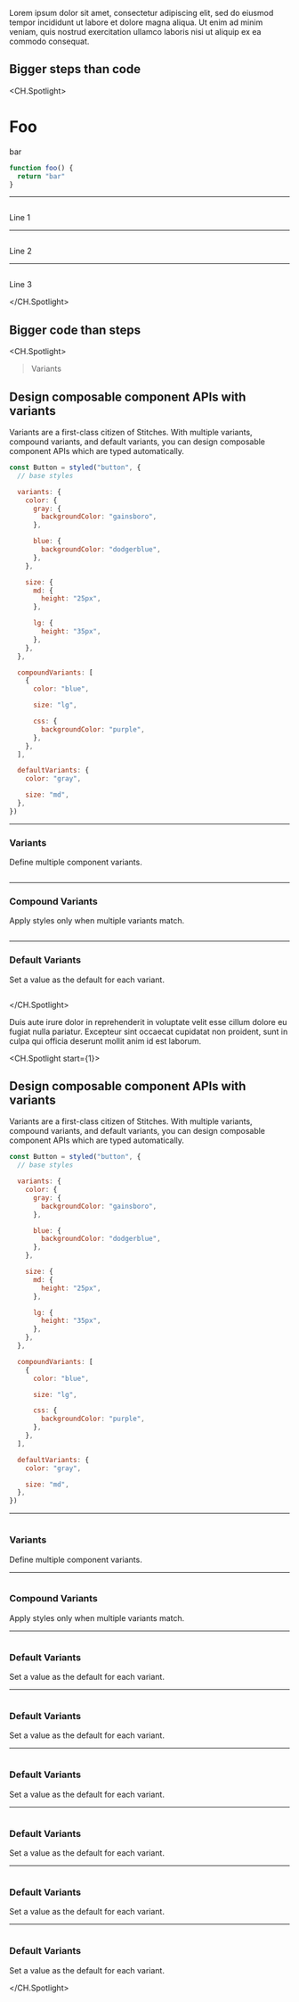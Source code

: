 Lorem ipsum dolor sit amet, consectetur adipiscing elit, sed do eiusmod tempor incididunt ut labore et dolore magna aliqua. Ut enim ad minim veniam, quis nostrud exercitation ullamco laboris nisi ut aliquip ex ea commodo consequat.

## Bigger steps than code

<CH.Spotlight>

# Foo

bar

```js
function foo() {
  return "bar"
}
```

---

```js focus=1

```

Line 1

---

```js focus=2

```

Line 2

---

```js focus=3

```

Line 3

</CH.Spotlight>

## Bigger code than steps

<CH.Spotlight>

> Variants

## Design composable component APIs with variants

Variants are a first-class citizen of Stitches. With multiple variants, compound variants, and default variants, you can design composable component APIs which are typed automatically.

```js
const Button = styled("button", {
  // base styles

  variants: {
    color: {
      gray: {
        backgroundColor: "gainsboro",
      },

      blue: {
        backgroundColor: "dodgerblue",
      },
    },

    size: {
      md: {
        height: "25px",
      },

      lg: {
        height: "35px",
      },
    },
  },

  compoundVariants: [
    {
      color: "blue",

      size: "lg",

      css: {
        backgroundColor: "purple",
      },
    },
  ],

  defaultVariants: {
    color: "gray",

    size: "md",
  },
})
```

---

### Variants

Define multiple component variants.

```js focus=4:24

```

---

### Compound Variants

Apply styles only when multiple variants match.

```js focus=26:36

```

---

### Default Variants

Set a value as the default for each variant.

```js focus=38:42

```

</CH.Spotlight>

Duis aute irure dolor in reprehenderit in voluptate velit esse cillum dolore eu fugiat nulla pariatur. Excepteur sint occaecat cupidatat non proident, sunt in culpa qui officia deserunt mollit anim id est laborum.

<CH.Spotlight start={1}>

## Design composable component APIs with variants

Variants are a first-class citizen of Stitches. With multiple variants, compound variants, and default variants, you can design composable component APIs which are typed automatically.

```js
const Button = styled("button", {
  // base styles

  variants: {
    color: {
      gray: {
        backgroundColor: "gainsboro",
      },

      blue: {
        backgroundColor: "dodgerblue",
      },
    },

    size: {
      md: {
        height: "25px",
      },

      lg: {
        height: "35px",
      },
    },
  },

  compoundVariants: [
    {
      color: "blue",

      size: "lg",

      css: {
        backgroundColor: "purple",
      },
    },
  ],

  defaultVariants: {
    color: "gray",

    size: "md",
  },
})
```

---

```js focus=4:24

```

### Variants

Define multiple component variants.

---

```js focus=26:36

```

### Compound Variants

Apply styles only when multiple variants match.

---

```js focus=38:42

```

### Default Variants

Set a value as the default for each variant.

---

```js focus=38:42

```

### Default Variants

Set a value as the default for each variant.

---

```js focus=38:42

```

### Default Variants

Set a value as the default for each variant.

---

```js focus=38:42

```

### Default Variants

Set a value as the default for each variant.

---

```js focus=38:42

```

### Default Variants

Set a value as the default for each variant.

---

```js focus=38:42

```

### Default Variants

Set a value as the default for each variant.

</CH.Spotlight>
